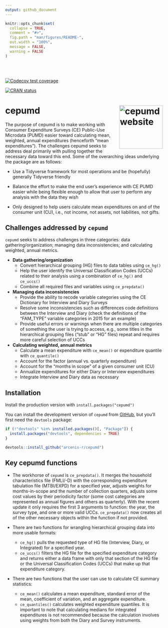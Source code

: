 ```yaml
---
output: github_document
---
```


<!-- README.md is generated from README.Rmd. Please edit that file -->

```r
knitr::opts_chunk$set(
  collapse = TRUE,
  comment = "#>",
  fig.path = "man/figures/README-",
  out.width = "100%",
  message = FALSE,
  warning = FALSE
)
```
<br><br>

<!-- badges: start -->
[![Codecov test coverage](https://codecov.io/gh/arcenis-r/cepumd/branch/master/graph/badge.svg)](https://app.codecov.io/gh/arcenis-r/cepumd?branch=master)
  
[![CRAN status](https://www.r-pkg.org/badges/version/cepumd)](https://CRAN.R-project.org/package=cepumd)
<!-- badges: end -->

# cepumd <a href="https://arcenis-r.github.io/cepumd/"><img src="man/figures/logo.png" align="right" height="139" alt="cepumd website" /></a>

The purpose of cepumd is to make working with Consumer Expenditure Surveys (CE) Public-Use Microdata (PUMD) easier toward calculating mean, weighted, annual expenditures (henceforth "mean expenditures"). The challenges cepumd seeks to address deal primarily with pulling together the necessary data toward this end. Some of the overarching ideas underlying the package are as follows:

* Use a Tidyverse framework for most operations and be (hopefully) generally Tidyverse friendly

* Balance the effort to make the end user's experience with CE PUMD easier while being flexible enough to allow that user to perform any analysis with the data they wish

* Only designed to help users calculate mean expenditures on and of the consumer unit (CU), i.e., not income, not assets, not liabilities, not gifts.

## Challenges addressed by `cepumd`
`cepumd` seeks to address challenges in three categories: data gathering/organization; managing data inconsistencies; and calculating weighted, annual metrics.

* **Data gathering/organization**
    + Convert hierarchical grouping (HG) files to data tables using `ce_hg()`
    + Help the user identify the Universal Classification Codes (UCCs) related to their analysis using a combination of `ce_hg()` and `ce_uccs()`
    + Combine all required files and variables using `ce_prepdata()`

* **Managing data inconsistencies**
    + Provide the ability to recode variable categories using the CE Dictionary for Interview and Diary Surveys
    + Resolve some inconsistencies such as differences code definitions between the Interview and Diary (check the definitions of the "FAM_TYPE" variable categories in 2015 for an example)
    + Provide useful errors or warnings when there are multiple categories of something the user is trying to access, e.g., some titles in the hierarchical grouping files ("stub" or "HG" files) repeat and requires more careful selection of UCCs

* **Calculating weighted, annual metrics**
    + Calculate a mean expenditure with `ce_mean()` or expenditure quantile with `ce_quantile()`
    + Account for the factor (annual vs. quarterly expenditure)
    + Account for the "months in scope" of a given consumer unit (CU)
    + Annualize expenditures for either Diary or Interview expenditures
    + Integrate Interview and Diary data as necessary
    
## Installation
Install the production version with `install.packages("cepumd")`

You can install the development version of `cepumd` from [GitHub](https://github.com), but you'll first need the `devtools` package:

```r
if (!"devtools" %in% installed.packages()[, "Package"]) {
  install.packages("devtools", dependencies = TRUE)
}

devtools::install_github("arcenis-r/cepumd")
```

## Key cepumd functions
* The workhorse of `cepumd` is `ce_prepdata()`. It merges the household characteristics file (FMLI/-D) with the corresponding expenditure tabulation file (MTBI/EXPD) for a specified year, adjusts weights for months-in-scope and the number of collection quarters, adjusts some cost values by their periodicity factor (some cost categories are represented as annual figures and others as quarterly). With the recent update it only requires the first 3 arguments to function: the year, the survey type, and one or more valid UCCs. `ce_prepdata()` now creates all of the other necessary objects within the function if not provided.

* There are two functions for wrangling hierarchical grouping data into more usable formats:
    + `ce_hg()` pulls the requested type of HG file (Interview, Diary, or Integrated) for a specified year.
    + `ce_uccs()` filters the HG file for the specified expenditure category and returns either a data frame with only that section of the HG file or the Universal Classification Codes (UCCs) that make up that expenditure category.

* There are two functions that the user can use to calculate CE summary statistics:
    + `ce_mean()` calculates a mean expenditure, standard error of the mean, coefficient of variation, and an aggregate expenditure.
    + `ce_quantiles()` calculates weighted expenditure quantiles. It is important to note that calculating medians for integrated expenditures is not recommended because the calculation involves using weights from both the Diary and Survey instruments.
